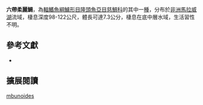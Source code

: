{{Speciesbox
| name = 六帶柔麗鯛
| status = NE
| status_system = IUCN3.1
| image = 
| image_width = 260px
| image_caption = 
| genus = Placidochromis
| species = mbunoides
| authority = [[Hanssens|Hanssens]], 2004
| synonyms = 
}}
'''六帶柔麗鯛'''，為[[輻鰭魚綱|輻鰭魚綱]][[鱸形目|鱸形目]][[隆頭魚亞目|隆頭魚亞目]][[慈鯛科|慈鯛科]]的其中一[[種|種]]，分布於[[非洲|非洲]][[馬拉威湖|馬拉威湖]]流域，棲息深度98-122公尺，體長可達7.3公分，棲息在底中層水域，生活習性不明。

== 參考文獻 ==
*{{FishBase_species|genus=Placidochromis|species=mbunoides|year=2013|month=4}}

== 擴展閱讀 ==
{{refbegin}}
{{wikispecies-inline|Placidochromis mbunoides|六帶柔麗鯛}}
{{refend}}
{{Taxonbar|from=Q5632193}}

[[Category:柔麗鯛屬|mbunoides]]


{{鱸形目小作品}}